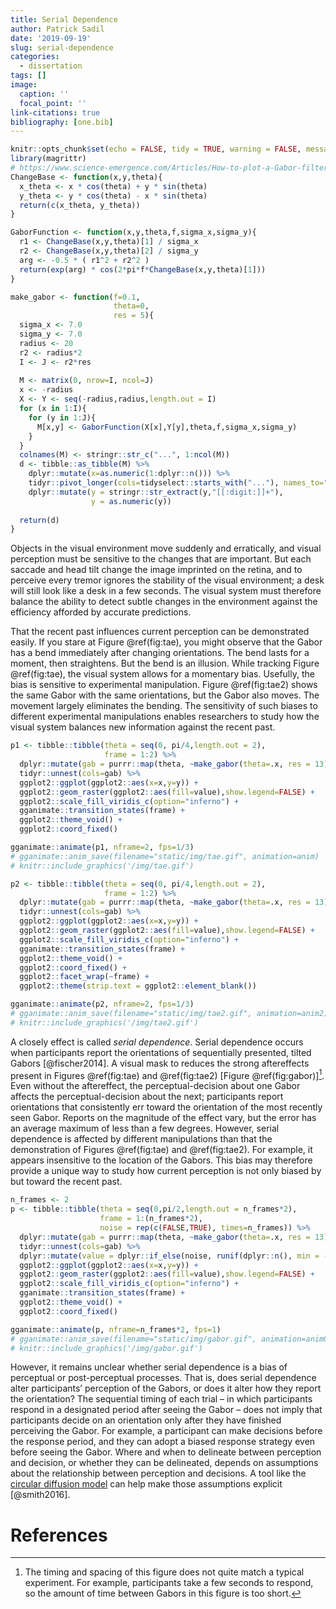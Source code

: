 ```yaml
---
title: Serial Dependence
author: Patrick Sadil
date: '2019-09-19'
slug: serial-dependence
categories:
  - dissertation
tags: []
image:
  caption: ''
  focal_point: ''
link-citations: true
bibliography: [one.bib]
---
```


```r
knitr::opts_chunk$set(echo = FALSE, tidy = TRUE, warning = FALSE, message = FALSE, cache = TRUE)
library(magrittr)
# https://www.science-emergence.com/Articles/How-to-plot-a-Gabor-filter-using-python-and-matplotlib-/
ChangeBase <- function(x,y,theta){
  x_theta <- x * cos(theta) + y * sin(theta)
  y_theta <- y * cos(theta) - x * sin(theta)
  return(c(x_theta, y_theta))
}

GaborFunction <- function(x,y,theta,f,sigma_x,sigma_y){
  r1 <- ChangeBase(x,y,theta)[1] / sigma_x
  r2 <- ChangeBase(x,y,theta)[2] / sigma_y
  arg <- -0.5 * ( r1^2 + r2^2 )
  return(exp(arg) * cos(2*pi*f*ChangeBase(x,y,theta)[1]))
}

make_gabor <- function(f=0.1,
                       theta=0,
                       res = 5){
  sigma_x <- 7.0
  sigma_y <- 7.0
  radius <- 20
  r2 <- radius*2
  I <- J <- r2*res
  
  M <- matrix(0, nrow=I, ncol=J)
  x <- -radius
  X <- Y <- seq(-radius,radius,length.out = I)
  for (x in 1:I){
    for (y in 1:J){
      M[x,y] <- GaborFunction(X[x],Y[y],theta,f,sigma_x,sigma_y)
    }
  }
  colnames(M) <- stringr::str_c("...", 1:ncol(M))
  d <- tibble::as_tibble(M) %>%
    dplyr::mutate(x=as.numeric(1:dplyr::n())) %>%
    tidyr::pivot_longer(cols=tidyselect::starts_with("..."), names_to="y") %>%
    dplyr::mutate(y = stringr::str_extract(y,"[[:digit:]]+"),
                  y = as.numeric(y))
  
  return(d)
}

```

Objects in the visual environment move suddenly and erratically, and visual perception must be sensitive to the changes that are important. But each saccade and head tilt change the image imprinted on the retina, and to perceive every tremor ignores the stability of the visual environment; a desk will still look like a desk in a few seconds. The visual system must therefore balance the ability to detect subtle changes in the environment against the efficiency afforded by accurate predictions. 

That the recent past influences current perception can be demonstrated easily. If you stare at Figure \@ref(fig:tae), you might observe that the Gabor has a bend immediately after changing orientations. The bend lasts for a moment, then straightens. But the bend is an illusion. While tracking Figure \@ref(fig:tae), the visual system allows for a momentary bias. Usefully, the bias is sensitive to experimental manipulation. Figure \@ref(fig:tae2) shows the same Gabor with the same orientations, but the Gabor also moves. The movement largely eliminates the bending. The sensitivity of such biases to different experimental manipulations enables researchers to study how the visual system balances new information against the recent past. 

```r
p1 <- tibble::tibble(theta = seq(0, pi/4,length.out = 2),
                     frame = 1:2) %>%
  dplyr::mutate(gab = purrr::map(theta, ~make_gabor(theta=.x, res = 13))) %>%
  tidyr::unnest(cols=gab) %>%
  ggplot2::ggplot(ggplot2::aes(x=x,y=y)) +
  ggplot2::geom_raster(ggplot2::aes(fill=value),show.legend=FALSE) +
  ggplot2::scale_fill_viridis_c(option="inferno") +
  gganimate::transition_states(frame) +
  ggplot2::theme_void() +
  ggplot2::coord_fixed()

gganimate::animate(p1, nframe=2, fps=1/3)
# gganimate::anim_save(filename="static/img/tae.gif", animation=anim)
# knitr::include_graphics('/img/tae.gif')
```


```r
p2 <- tibble::tibble(theta = seq(0, pi/4,length.out = 2),
                     frame = 1:2) %>%
  dplyr::mutate(gab = purrr::map(theta, ~make_gabor(theta=.x, res = 13))) %>%
  tidyr::unnest(cols=gab) %>%
  ggplot2::ggplot(ggplot2::aes(x=x,y=y)) +
  ggplot2::geom_raster(ggplot2::aes(fill=value),show.legend=FALSE) +
  ggplot2::scale_fill_viridis_c(option="inferno") +
  gganimate::transition_states(frame) +
  ggplot2::theme_void() +
  ggplot2::coord_fixed() +
  ggplot2::facet_wrap(~frame) +
  ggplot2::theme(strip.text = ggplot2::element_blank())

gganimate::animate(p2, nframe=2, fps=1/3)
# gganimate::anim_save(filename="static/img/tae2.gif", animation=anim2)
# knitr::include_graphics('/img/tae2.gif')
```

A closely effect is called _serial dependence_. Serial dependence occurs when participants report the orientations of sequentially presented, tilted Gabors [@fischer2014]. A visual mask to reduces the strong aftereffects present in Figures \@ref(fig:tae) and \@ref(fig:tae2) [Figure \@ref(fig:gabor)]^[The timing and spacing of this figure does not quite match a typical experiment. For example, participants take a few seconds to respond, so the amount of time between Gabors in this figure is too short.]. Even without the aftereffect, the perceptual-decision about one Gabor affects the perceptual-decision about the next; participants report orientations that consistently err toward the orientation of the most recently seen Gabor. Reports on the magnitude of the effect vary, but the error has an average maximum of less than a few degrees. However, serial dependence is affected by different manipulations than that the demonstration of Figures \@ref(fig:tae) and \@ref(fig:tae2). For example, it appears insensitive to the location of the Gabors. This bias may therefore provide a unique way to study how current perception is not only biased by but toward the recent past.

```r
n_frames <- 2
p <- tibble::tibble(theta = seq(0,pi/2,length.out = n_frames*2),
                    frame = 1:(n_frames*2),
                    noise = rep(c(FALSE,TRUE), times=n_frames)) %>%
  dplyr::mutate(gab = purrr::map(theta, ~make_gabor(theta=.x, res = 13))) %>%
  tidyr::unnest(cols=gab) %>%
  dplyr::mutate(value = dplyr::if_else(noise, runif(dplyr::n(), min = -1,max=1), value)) %>%
  ggplot2::ggplot(ggplot2::aes(x=x,y=y)) +
  ggplot2::geom_raster(ggplot2::aes(fill=value),show.legend=FALSE) +
  ggplot2::scale_fill_viridis_c(option="inferno") +
  gganimate::transition_states(frame) +
  ggplot2::theme_void() +
  ggplot2::coord_fixed()

gganimate::animate(p, nframe=n_frames*2, fps=1)
# gganimate::anim_save(filename="static/img/gabor.gif", animation=anim0)
# knitr::include_graphics('/img/gabor.gif')
```

However, it remains unclear whether serial dependence is a bias of perceptual or post-perceptual processes. That is, does serial dependence alter participants' perception of the Gabors, or does it alter how they report the orientation? The sequential timing of each trial -- in which participants respond in a designated period after seeing the Gabor -- does not imply that participants decide on an orientation only after they have finished perceiving the Gabor. For example, a participant can make decisions before the response period, and they can adopt a biased response strategy even before seeing the Gabor. Where and when to delineate between perception and decision, or whether they can be delineated, depends on assumptions about the relationship between perception and decisions. A tool like the [circular diffusion model](https://psadil.github.io/psadil/post/circular-diffusion-model-of-response-times/) can help make those assumptions explicit [@smith2016].

# References
